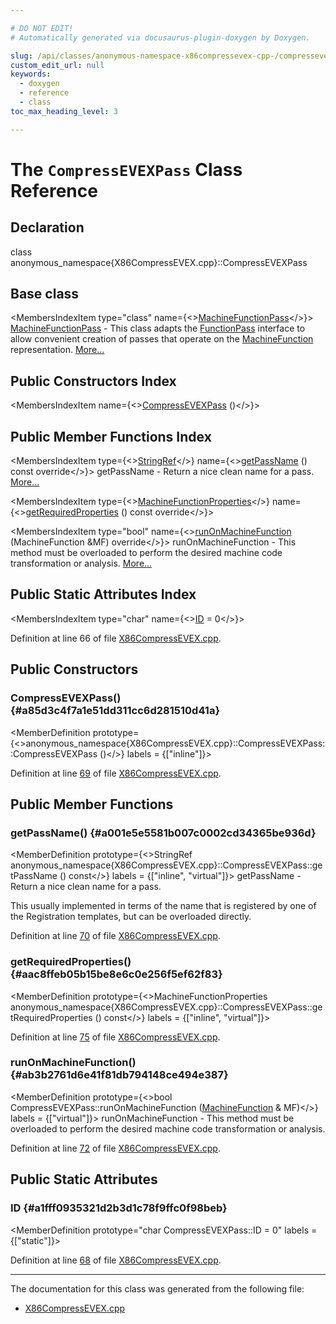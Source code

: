 ```yaml
---

# DO NOT EDIT!
# Automatically generated via docusaurus-plugin-doxygen by Doxygen.

slug: /api/classes/anonymous-namespace-x86compressevex-cpp-/compressevexpass
custom_edit_url: null
keywords:
  - doxygen
  - reference
  - class
toc_max_heading_level: 3

---
```





# The `CompressEVEXPass` Class Reference

<DoxygenPage pluginConfig={pluginConfig}>



## Declaration

<CodeBlock>class anonymous_namespace{X86CompressEVEX.cpp}::CompressEVEXPass</CodeBlock>

## Base class

<MembersIndex>

<MembersIndexItem
  type="class"
  name={<><a href="/docs/api/classes/llvm/machinefunctionpass">MachineFunctionPass</a></>}>
<a href="/docs/api/classes/llvm/machinefunctionpass">MachineFunctionPass</a> - This class adapts the <a href="/docs/api/classes/llvm/functionpass">FunctionPass</a> interface to allow convenient creation of passes that operate on the <a href="/docs/api/classes/llvm/machinefunction">MachineFunction</a> representation. <a href="/docs/api/classes/llvm/machinefunctionpass/#details">More...</a>
</MembersIndexItem>

</MembersIndex>

## Public Constructors Index

<MembersIndex>

<MembersIndexItem
  name={<><a href="#a85d3c4f7a1e51dd311cc6d281510d41a">CompressEVEXPass</a> ()</>}>
</MembersIndexItem>

</MembersIndex>

## Public Member Functions Index

<MembersIndex>

<MembersIndexItem
  type={<><a href="/docs/api/classes/llvm/stringref">StringRef</a></>}
  name={<><a href="#a001e5e5581b007c0002cd34365be936d">getPassName</a> () const override</>}>
getPassName - Return a nice clean name for a pass. <a href="#a001e5e5581b007c0002cd34365be936d">More...</a>
</MembersIndexItem>

<MembersIndexItem
  type={<><a href="/docs/api/classes/llvm/machinefunctionproperties">MachineFunctionProperties</a></>}
  name={<><a href="#aac8ffeb05b15be8e6c0e256f5ef62f83">getRequiredProperties</a> () const override</>}>
</MembersIndexItem>

<MembersIndexItem
  type="bool"
  name={<><a href="#ab3b2761d6e41f81db794148ce494e387">runOnMachineFunction</a> (MachineFunction &amp;MF) override</>}>
runOnMachineFunction - This method must be overloaded to perform the desired machine code transformation or analysis. <a href="#ab3b2761d6e41f81db794148ce494e387">More...</a>
</MembersIndexItem>

</MembersIndex>

## Public Static Attributes Index

<MembersIndex>

<MembersIndexItem
  type="char"
  name={<><a href="#a1fff0935321d2b3d1c78f9ffc0f98beb">ID</a> = 0</>}>
</MembersIndexItem>

</MembersIndex>


Definition at line 66 of file <a href="/docs/api/files/lib/lib/target/lib/target/x86/x86compressevex-cpp">X86CompressEVEX.cpp</a>.

<SectionDefinition>

## Public Constructors

### CompressEVEXPass() {#a85d3c4f7a1e51dd311cc6d281510d41a}

<MemberDefinition
  prototype={<>anonymous&#95;namespace&#123;X86CompressEVEX.cpp&#125;::CompressEVEXPass::CompressEVEXPass ()</>}
  labels = {["inline"]}>

Definition at line <a href="/docs/api/files/lib/lib/target/lib/target/x86/x86compressevex-cpp/#l00069">69</a> of file <a href="/docs/api/files/lib/lib/target/lib/target/x86/x86compressevex-cpp">X86CompressEVEX.cpp</a>.
</MemberDefinition>

</SectionDefinition>

<SectionDefinition>

## Public Member Functions

### getPassName() {#a001e5e5581b007c0002cd34365be936d}

<MemberDefinition
  prototype={<>StringRef anonymous&#95;namespace&#123;X86CompressEVEX.cpp&#125;::CompressEVEXPass::getPassName () const</>}
  labels = {["inline", "virtual"]}>
getPassName - Return a nice clean name for a pass.

This usually implemented in terms of the name that is registered by one of the Registration templates, but can be overloaded directly.

Definition at line <a href="/docs/api/files/lib/lib/target/lib/target/x86/x86compressevex-cpp/#l00070">70</a> of file <a href="/docs/api/files/lib/lib/target/lib/target/x86/x86compressevex-cpp">X86CompressEVEX.cpp</a>.
</MemberDefinition>

### getRequiredProperties() {#aac8ffeb05b15be8e6c0e256f5ef62f83}

<MemberDefinition
  prototype={<>MachineFunctionProperties anonymous&#95;namespace&#123;X86CompressEVEX.cpp&#125;::CompressEVEXPass::getRequiredProperties () const</>}
  labels = {["inline", "virtual"]}>

Definition at line <a href="/docs/api/files/lib/lib/target/lib/target/x86/x86compressevex-cpp/#l00075">75</a> of file <a href="/docs/api/files/lib/lib/target/lib/target/x86/x86compressevex-cpp">X86CompressEVEX.cpp</a>.
</MemberDefinition>

### runOnMachineFunction() {#ab3b2761d6e41f81db794148ce494e387}

<MemberDefinition
  prototype={<>bool CompressEVEXPass::runOnMachineFunction (<a href="/docs/api/classes/llvm/machinefunction">MachineFunction</a> &amp; MF)</>}
  labels = {["virtual"]}>
runOnMachineFunction - This method must be overloaded to perform the desired machine code transformation or analysis.

Definition at line <a href="/docs/api/files/lib/lib/target/lib/target/x86/x86compressevex-cpp/#l00072">72</a> of file <a href="/docs/api/files/lib/lib/target/lib/target/x86/x86compressevex-cpp">X86CompressEVEX.cpp</a>.
</MemberDefinition>

</SectionDefinition>

<SectionDefinition>

## Public Static Attributes

### ID {#a1fff0935321d2b3d1c78f9ffc0f98beb}

<MemberDefinition
  prototype="char CompressEVEXPass::ID = 0"
  labels = {["static"]}>

Definition at line <a href="/docs/api/files/lib/lib/target/lib/target/x86/x86compressevex-cpp/#l00068">68</a> of file <a href="/docs/api/files/lib/lib/target/lib/target/x86/x86compressevex-cpp">X86CompressEVEX.cpp</a>.
</MemberDefinition>

</SectionDefinition>

<hr/>

The documentation for this class was generated from the following file:

<ul>
<li><a href="/docs/api/files/lib/lib/target/lib/target/x86/x86compressevex-cpp">X86CompressEVEX.cpp</a></li>
</ul>

</DoxygenPage>
